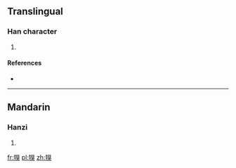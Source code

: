 ==Translingual==

===Han character===
{{Han char|rn=93|rad=牛|as=09|sn=13|four=26534|canj=HQBUK}}

# {{defn|Han|sort=牛09}}

====References====
* {{Han ref|kx=0703.040|dkj=20093|dj=1116.040|hdz=31815.110|uh=7291|ud=29329|bh=DEA7|bd=56999}}

----

==Mandarin==

===Hanzi===
{{cmn-hanzi|pin=[[jú]] ([[ju2]])|wg=chü<sup>2</sup>}}

# {{defn|lang=cmn|sort=牛09}}

[[fr:犑]]
[[pl:犑]]
[[zh:犑]]